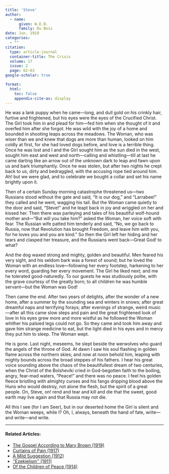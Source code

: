 ```yaml
---
title: 'Steve'
author:
  - name:
      given: W.E.B.
      family: Du Bois
date: Jun. 1919
categories: 
  - ""
citation: 
  type: article-journal
  container-title: The Crisis
  volume: 17
  issue: 2
  page: 62-63
google-scholar: true

format:
  html:
    toc: false
    appendix-cite-as: display
---
```


He was a lank puppy when he came—long, and dull gold on his crinkly hair, furtive and frightened, but his eyes were the eyes of the Crucified Christ. The Girl took him in and plead for him—fed him when she thought of it and overfed him after she forgot. He was wild with the joy of a home and bounded in shooting leaps across the meadows. The Woman, who was wiser than we and knew that dogs are more than human, looked on him coldly at first, for she had loved dogs before, and love is a terrible thing. Once he was lost and I and the Girl sought him as the sun died in the west, sought him east and west and north—calling and whistling—till at last he came darting like an arrow out of the unknown dark to leap and fawn upon us and bark triumphantly. Once he was stolen, but after two nights he crept back to us, dirty and bedraggled, with the accusing rope tied around him. Ah! but we were glad, and to celebrate we bought a collar and set his name brightly upon it.

Then of a certain Sunday morning catastrophe threatened us—two Russians stood without the gate and said, "It is our dog," and "Larrabee!" they called and he went, wagging his tail. But the Woman came quietly to the door and said, "Steve!" and he leapt back in joy and wriggled on her and kissed her. Then there was parleying and tales of his beautiful wolf-hound mother and—"But will you take him?" asked the Woman, her voice soft with fear. The Russian wife patted him tenderly and said, "No, we go back to Russia, now that Revolution has brought Freedom, and leave him with you, for he loves you and you are kind." So then the Girl left her hiding and her tears and clasped her treasure, and the Russians went back—Great God! to what?

And the dog waxed strong and mighty, golden and beautiful. Men feared his very sight, and his seldom bark was a forest of sound; but he loved the Woman with an endless love—following her every footstep, harkening to her every word, guarding her every movement. The Girl he liked next; and me he tolerated good-naturedly. To our guests he was studiously polite, with the grave courtesy of the greatly born; to all children he was humble servant—but the Woman was God!

Then came the end. After two years of delights, after the wonder of a new home, after a summer by the sounding sea and winters in snows; after great dreamful naps and terrifying forays; after evenings of strange, weird music—after all this came slow steps and pain and the great frightened look of love in his eyes grew more and more wistful as he followed the Woman whither his palsied legs could not go. So they came and took him away and gave him strange medicine to eat, but the light died in his eyes and in mercy they put him to sleep. The Woman wept.

He is gone. Last night, meseems, he slept beside the werwolves who guard the angels of the throne of God. At dawn I saw his soul flashing in golden flame across the northern skies; and now at noon behold him, leaping with mighty bounds across the broad steppes of his fathers. I hear his great voice sounding above the chaos of the beautifullest dream of two centuries, when the Christ of the Bolsheviki cried in God-begotten faith to the boiling, angry, fear-mad waters, "Peace!" and there was no peace. I feel his golden fleece bristling with almighty curses and his fangs dripping blood above the Huns who would destroy, not alone the flesh, but the spirit of a great people. On, Steve, on! rend and tear and kill and die that the sweet, good earth may live again and that Russia may not die.

All this I see (for I am Seer), but in our deserted home the Girl is silent and the Woman weeps, while I? Oh, I, always, beneath the hand of fate, write—and write—and write.

<!-- Similar articles start here -->
<div  class="clear-wrap"></div>
<hr>
#### Related Articles:

* [The Gospel According to Mary Brown (1919)](/Volumes/19/02/gospel.html)
* [Curtains of Pain (1917)](/Volumes/13/04/curtains_of_pain.html)
* [A Mild Suggestion (1912)](/Volumes/03/03/mild_suggestion.html)
* [''Ezekielism'' (1911)](/Volumes/03/01/ezekielism.html)
* [Of the Children of Peace (1914)](/Volumes/08/06/of_children_of_peace.html)

<!-- Similar articles end here -->